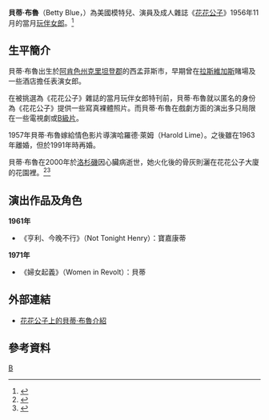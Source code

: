{{noteTA
|1=zh-tw:克里坦登郡; zh-hk:克里坦登縣; zh-cn:克里滕登县
|2=zh-tw:洛杉磯; zh-hk:洛杉磯; zh-cn:洛杉矶
}}
{{Infobox Playboy Playmate 
| name = 貝蒂·布魯<br/>Betty Blue
| image= Betty_Blue(Play_Boy).jpg
| imagesize = 130px 
| caption = 《花花公子》上的貝蒂·布魯照片
| issue = 1956年11月
| birth_name = 
| birth_place = {{flagicon|USA}}[[克里坦登縣_(阿肯色州)|克里坦登郡]]西孟菲斯市
| birth_date = {{Birth date|1931|8|14}}
| bust = 39"
| waist = 22"
| hips = 36"
| height = {{height|ft=5|in=3}}
| weight = {{convert|128|lb|kg|abbr=on}}
| preceded = Janet Pilgrim
| succeeded = Lisa Winters
| pmoy-year=
| pmoy-preceded=
| pmoy-succeeded=
}}

'''貝蒂·布魯'''（Betty Blue，{{bd|1931年|8月14日|2000年|8月23日|catIdx=B}}）為美國模特兒、演員及成人雜誌《[[花花公子|花花公子]]》1956年11月的當月[[玩伴女郎|玩伴女郎]]。<ref>{{cite web |url=http://wekinglypigs.com/cgi-bin/nand/search/pmstat?sort=::CONFIG::id&search-field-0=::CONFIG::deathyear&search-parm-0=*&search=::CONFIG::mysearch |title=《花花公子》每期玩伴女郎索引 |publisher=C.O.P. Audit Committee |date= |accessdate=2011-10-28 |archive-date=2021-02-25 |archive-url=https://web.archive.org/web/20210225014046/https://wekinglypigs.com/cgi-bin/nand/search/pmstat?sort=::CONFIG::id&search-field-0=::CONFIG::deathyear&search-parm-0=*&search=::CONFIG::mysearch |dead-url=no }}</ref>

== 生平簡介 ==
貝蒂·布魯出生於[[阿肯色州|阿肯色州]][[克里坦登縣_(阿肯色州)|克里坦登郡]]的西孟菲斯市，早期曾在[[拉斯維加斯|拉斯維加斯]]賭場及一些酒店擔任表演女郎。

在被挑選為《花花公子》雜誌的當月玩伴女郎特刊前，貝蒂·布魯就以匿名的身份為《花花公子》提供一些寫真裸體照片。而貝蒂·布魯在戲劇方面的演出多只局限在一些電視劇或[[B級片|B級片]]。

1957年貝蒂·布魯嫁給情色影片導演哈羅德·萊姆（Harold Lime）。之後雖在1963年離婚，但於1991年時再婚。

貝蒂·布魯在2000年於[[洛杉磯|洛杉磯]]因心臟病逝世，她火化後的骨灰則灑在花花公子大廈的花園裡。<ref>{{cite web |url=http://www.daggy.name/cop/bkofdead/obits-bi.htm |title=Caskets On Parade上逝世人物查詢「Bi～Bn」範圍 |publisher=C.O.P. Audit Committee |date= |accessdate=2011-10-21 |archive-date=2018-03-16 |archive-url=https://web.archive.org/web/20180316055541/http://daggy.name/cop/bkofdead/obits-bi.htm |dead-url=no }}</ref><ref>{{cite web |url=http://www.findagrave.com/cgi-bin/fg.cgi?page=gr&GSvcid=21464&GRid=7288202& |title=各著名人士的骨灰放置地點查詢 |publisher=findagrave |date= |accessdate=2011-10-28 |archive-date=2018-12-16 |archive-url=https://web.archive.org/web/20181216153810/https://www.findagrave.com/memorial/7288202 |dead-url=no }}</ref>

== 演出作品及角色 ==
'''1961年'''
*《亨利、今晚不行》（Not Tonight Henry）：寶嘉康蒂

'''1971年'''
*《婦女起義》（Women in Revolt）：貝蒂

== 外部連結 ==
* {{en}}[https://web.archive.org/web/20110907213646/http://www.playboy.com/girls/playmates/directory/195611.html 花花公子上的貝蒂·布魯介紹]

== 參考資料 ==
{{reflist}}

{{DEFAULTSORT:Betty Blue}}

[[Category:玩伴女郎|B]]